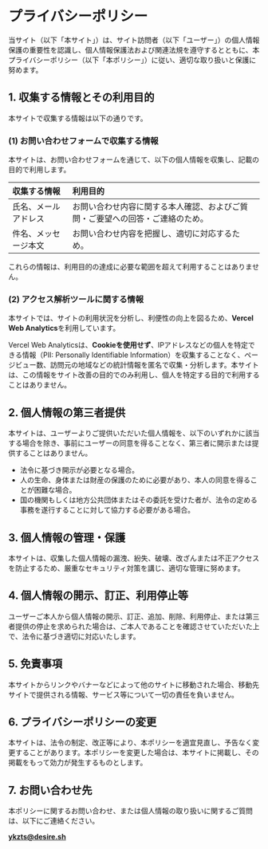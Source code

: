 # プライバシーポリシー

当サイト（以下「本サイト」）は、サイト訪問者（以下「ユーザー」）の個人情報保護の重要性を認識し、個人情報保護法および関連法規を遵守するとともに、本プライバシーポリシー（以下「本ポリシー」）に従い、適切な取り扱いと保護に努めます。

## 1. 収集する情報とその利用目的

本サイトで収集する情報は以下の通りです。

### (1) お問い合わせフォームで収集する情報

本サイトは、お問い合わせフォームを通じて、以下の個人情報を収集し、記載の目的で利用します。

| 収集する情報 | 利用目的 |
| :--- | :--- |
| 氏名、メールアドレス | お問い合わせ内容に関する本人確認、およびご質問・ご要望への回答・ご連絡のため。 |
| 件名、メッセージ本文 | お問い合わせ内容を把握し、適切に対応するため。 |

これらの情報は、利用目的の達成に必要な範囲を超えて利用することはありません。

### (2) アクセス解析ツールに関する情報

本サイトでは、サイトの利用状況を分析し、利便性の向上を図るため、**Vercel Web Analytics**を利用しています。

Vercel Web Analyticsは、**Cookieを使用せず**、IPアドレスなどの個人を特定できる情報（PII: Personally Identifiable Information）を収集することなく、ページビュー数、訪問元の地域などの統計情報を匿名で収集・分析します。本サイトは、この情報をサイト改善の目的でのみ利用し、個人を特定する目的で利用することはありません。

## 2. 個人情報の第三者提供

本サイトは、ユーザーよりご提供いただいた個人情報を、以下のいずれかに該当する場合を除き、事前にユーザーの同意を得ることなく、第三者に開示または提供することはありません。

* 法令に基づき開示が必要となる場合。
* 人の生命、身体または財産の保護のために必要があり、本人の同意を得ることが困難な場合。
* 国の機関もしくは地方公共団体またはその委託を受けた者が、法令の定める事務を遂行することに対して協力する必要がある場合。

## 3. 個人情報の管理・保護

本サイトは、収集した個人情報の漏洩、紛失、破壊、改ざんまたは不正アクセスを防止するため、厳重なセキュリティ対策を講じ、適切な管理に努めます。

## 4. 個人情報の開示、訂正、利用停止等

ユーザーご本人から個人情報の開示、訂正、追加、削除、利用停止、または第三者提供の停止を求められた場合は、ご本人であることを確認させていただいた上で、法令に基づき適切に対応いたします。

## 5. 免責事項

本サイトからリンクやバナーなどによって他のサイトに移動された場合、移動先サイトで提供される情報、サービス等について一切の責任を負いません。

## 6. プライバシーポリシーの変更

本サイトは、法令の制定、改正等により、本ポリシーを適宜見直し、予告なく変更することがあります。本ポリシーを変更した場合は、本サイトに掲載し、その掲載をもって効力が発生するものとします。

## 7. お問い合わせ先

本ポリシーに関するお問い合わせ、または個人情報の取り扱いに関するご質問は、以下にご連絡ください。

**[ykzts@desire.sh](mailto:ykzts@desire.sh)**
